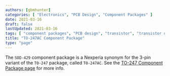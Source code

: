 ```yaml
---
authors: [gbmhunter]
categories: [ "Electronics", "PCB Design", "Component Packages" ]
date: 2021-03-16
draft: false
lastUpdated: 2021-03-16
tags: [ "component packages", "PCB design", "transistor", "transistor outline", "TO-247", "TO-247AC", "SOD-429" ]
title: "TO-247AC Component Package"
type: "page"
---
```



The `SOD-429` component package is a Nexperia synonym for the 3-pin variant of the `TO-247` package, called `TO-247AC`. See the [TO-247 Component Package page](/pcb-design/component-packages/to-247-component-package) for more info.
